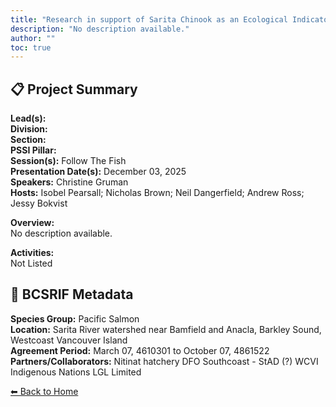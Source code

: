 ```yaml
---
title: "Research in support of Sarita Chinook as an Ecological Indicator and WCVI Chinook Salmon Rebuilding"
description: "No description available."
author: ""
toc: true
---
```


## 📋 Project Summary

**Lead(s):**   
**Division:**   
**Section:**   
**PSSI Pillar:**   
**Session(s):** Follow The Fish  
**Presentation Date(s):** December 03, 2025  
**Speakers:** Christine Gruman  
**Hosts:** Isobel Pearsall; Nicholas Brown; Neil Dangerfield; Andrew Ross; Jessy Bokvist  

**Overview:**  
No description available.   

**Activities:**  
Not Listed

## 🧬 BCSRIF Metadata

**Species Group:** Pacific Salmon  
**Location:** Sarita River watershed near Bamfield and Anacla, Barkley Sound, Westcoast Vancouver Island  
**Agreement Period:** March 07, 4610301 to October 07, 4861522  
**Partners/Collaborators:** Nitinat hatchery
DFO Southcoast - StAD (?)
WCVI Indigenous Nations
LGL Limited  

[⬅ Back to Home](../index.qmd)
